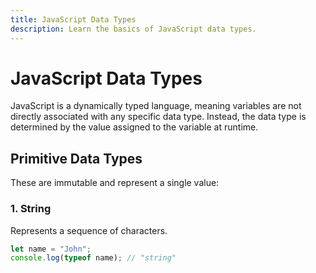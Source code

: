 ```yaml
---
title: JavaScript Data Types
description: Learn the basics of JavaScript data types.
---
```


# JavaScript Data Types

JavaScript is a dynamically typed language, meaning variables are not directly associated with any specific data type. Instead, the data type is determined by the value assigned to the variable at runtime.

## Primitive Data Types

These are immutable and represent a single value:

### 1. String
Represents a sequence of characters.

```js
let name = "John";
console.log(typeof name); // "string"
